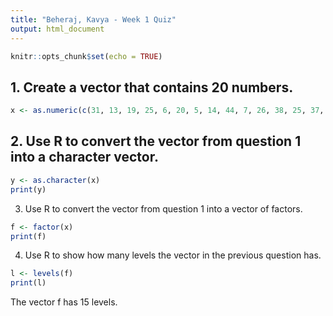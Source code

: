 ```yaml
---
title: "Beheraj, Kavya - Week 1 Quiz"
output: html_document
---
```


```r
knitr::opts_chunk$set(echo = TRUE)
```

## 1. Create a vector that contains 20 numbers.
```r

x <- as.numeric(c(31, 13, 19, 25, 6, 20, 5, 14, 44, 7, 26, 38, 25, 37, 20, 30, 14, 35, 5))

```


## 2. Use R to convert the vector from question 1 into a character vector.
```r

y <- as.character(x)
print(y)

```


3. Use R to convert the vector from question 1 into a vector of factors.
```r

f <- factor(x)
print(f)

```


4. Use R to show how many levels the vector in the previous question has.
```r

l <- levels(f)
print(l)

```
The vector f has 15 levels.

